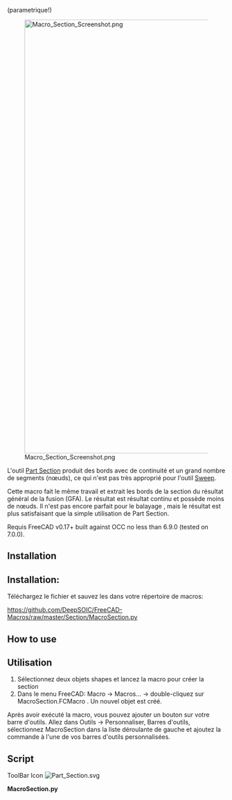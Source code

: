 <languages/>

(parametrique!)

{{Macro/fr
|Name=Section
|Icon=Part_Section.svg
|Description=Outil alternatif à l'outil [[Part Section/fr|Part Section]] (paramétrique)<br/>
Cette macro fait la même chose en extrayant les arêtes de section du résultat de generalFuse (GFA). Le résultat est une C1-continu et a moins de noeuds. Ce n'est toujours pas terrible pour le balayage, mais c'est beaucoup mieux qu'une simple section partielle.
|Author=DeepSOIC
|Version=1.1
|Date=2018-04-28
|FCVersion=Toutes
|Download=[https://wiki.freecad.org/images/f/f7/Part_Section.svg Icône de la barre d'outils]
}}

[[File:Macro_Section_Screenshot.png|1000px]]

L'outil [[Part Section/fr|Part Section]] produit des bords avec de continuité et un grand nombre de segments (nœuds), ce qui n'est pas très approprié pour l'outil [[Part Sweep/fr|Sweep]].

Cette macro fait le même travail et extrait les bords de la section du résultat général de la fusion (GFA). Le résultat est résultat continu et possède moins de nœuds. Il n'est pas encore parfait pour le balayage , mais le résultat est plus satisfaisant que la simple utilisation de Part Section.

Requis FreeCAD v0.17+ built against OCC no less than 6.9.0 (tested on 7.0.0).

<div lang="en" dir="ltr" class="mw-content-ltr">
==Installation==
</div>

<div class="mw-translate-fuzzy">
==Installation: ==
Téléchargez le fichier et sauvez les dans votre répertoire de macros:
</div>

https://github.com/DeepSOIC/FreeCAD-Macros/raw/master/Section/MacroSection.py

<div lang="en" dir="ltr" class="mw-content-ltr">
==How to use==
</div>

<div class="mw-translate-fuzzy">
==Utilisation==
# Sélectionnez deux objets shapes et lancez la macro pour créer la section
# Dans le menu FreeCAD: Macro → Macros... → double-cliquez sur  MacroSection.FCMacro . Un nouvel objet est créé.
</div>

Après avoir exécuté la macro, vous pouvez ajouter un bouton sur votre barre d'outils. Allez dans Outils → Personnaliser, Barres d'outils, sélectionnez MacroSection dans la liste déroulante de gauche et ajoutez la commande à l'une de vos barres d'outils personnalisées.

==Script==

<div lang="en" dir="ltr" class="mw-content-ltr">
ToolBar Icon [[Image:Part_Section.svg]]
</div>

'''MacroSection.py'''

{{MacroCode|code=
#***************************************************************************
#*                                                                         *
#*   Copyright (c) 2016 - Victor Titov (DeepSOIC)                          *
#*                                               <vv.titov@gmail.com>      *  
#*                                                                         *
#*   This program is free software; you can redistribute it and/or modify  *
#*   it under the terms of the GNU Lesser General Public License (LGPL)    *
#*   as published by the Free Software Foundation; either version 2 of     *
#*   the License, or (at your option) any later version.                   *
#*   for detail see the LICENCE text file.                                 *
#*                                                                         *
#*   This program is distributed in the hope that it will be useful,       *
#*   but WITHOUT ANY WARRANTY; without even the implied warranty of        *
#*   MERCHANTABILITY or FITNESS FOR A PARTICULAR PURPOSE.  See the         *
#*   GNU Library General Public License for more details.                  *
#*                                                                         *
#*   You should have received a copy of the GNU Library General Public     *
#*   License along with this program; if not, write to the Free Software   *
#*   Foundation, Inc., 59 Temple Place, Suite 330, Boston, MA  02111-1307  *
#*   USA                                                                   *
#*                                                                         *
#***************************************************************************

__title__="Macro Section"
__author__ = "DeepSOIC"
__doc__ = '''
Macro Section.
Alternative implementation of Part Section tool.
Requires FreeCAD v0.17+ and OCC 6.9.0+

Instructions:
First of all, save this macro as MacroSection.py, into a location from where it can be imported. FC's standard macro location is the best place to do that.

Select two shapes to compute section between.
Then, in Py console:

import MacroSection
MacroSection.run()

OR

just run this file as a macro.

Parametric Section object is created.
'''
if __name__ == "__main__": #being run as a macro
    import MacroSection
    MacroSection.run()

import FreeCAD as App
if App.GuiUp:
    import FreeCADGui as Gui
import Part

def makeSectionFeature():
    '''makeSectionFeature(): makes a Section parametric feature object. Returns the new object.'''
    selfobj = App.ActiveDocument.addObject("Part::FeaturePython","Section")
    Section(selfobj)
    ViewProviderSection(selfobj.ViewObject)
    return selfobj

class Section:
    "The Section feature object"
    def __init__(self,selfobj):
        selfobj.addProperty("App::PropertyLink","Base","Section","Input shape")
        selfobj.addProperty("App::PropertyLink","Tool","Section","Input shape")
        selfobj.Proxy = self

    def execute(self,selfobj):
        import BOPTools
        import BOPTools.ShapeMerge
        from BOPTools.Utils import HashableShape
        
        if len(selfobj.Base.Shape.Faces) == 0 or len(selfobj.Tool.Shape.Faces) == 0:
            raise ValueError("Shapes must have at least one face each.")
        sh1 = Part.Compound(selfobj.Base.Shape.Faces)
        sh2 = Part.Compound(selfobj.Tool.Shape.Faces)
        pieces, map = sh1.generalFuse([sh2])
        pieces = pieces.childShapes()
        assert(len(pieces) == 2)
        
        edges1 = set([HashableShape(edge) for edge in pieces[0].Edges])
        edges2 = set([HashableShape(edge) for edge in pieces[1].Edges])
        edges_to_return = list(set.intersection(edges1, edges2))
        edges_to_return = [edge.Shape for edge in edges_to_return] #convert hashable shapes back to plain shapes
        print("returning {num} edges of total {tot}".format(num= len(edges_to_return), tot= len(edges1)+len(edges2)))
        
        selfobj.Shape = BOPTools.ShapeMerge.mergeWires(edges_to_return)

class ViewProviderSection:
    def __init__(self,vobj):
        vobj.Proxy = self
       
    def getIcon(self):
        return ":/icons/Part_Section.svg"

    def attach(self, vobj):
        self.ViewObject = vobj
        self.Object = vobj.Object
  
    def __getstate__(self):
        return None

    def __setstate__(self,state):
        return None

    def claimChildren(self):
        return [self.Object.Base, self.Object.Tool]
        
    def onDelete(self, feature, subelements): # subelements is a tuple of strings
        try:
            self.Object.Base.ViewObject.show()
            self.Object.Tool.ViewObject.show()
        except Exception as err:
            App.Console.PrintError("Error in onDelete: " + err.message)
        return True

class CommandMacroSection:
    "Command to create Section feature"
    def GetResources(self):
        return {'Pixmap'  : ":/icons/Part_Section.svg",
                'MenuText': "Section",
                'Accel': "",
                'ToolTip': "Macro_Section: alternative implementation of Part Section tool"}

    def Activated(self):
        run()
    def IsActive(self):
        if App.ActiveDocument:
            return True
        else:
            return False

if App.GuiUp:
    Gui.addCommand("Macro_Section", CommandMacroSection())

def run():
    sel = Gui.Selection.getSelectionEx()
    try:
        if len(sel) != 2:
            raise Exception("Select two shapes to compute section between, first! Then run this macro.")
        try:
            App.ActiveDocument.openTransaction("Macro Section")
            selfobj = makeSectionFeature()
            selfobj.Base = sel[0].Object
            selfobj.Tool = sel[1].Object
            selfobj.Base.ViewObject.hide()
            selfobj.Tool.ViewObject.hide()
            
            selfobj.Proxy.execute(selfobj)
        finally:
            App.ActiveDocument.commitTransaction()
    except Exception as err:
        from PySide import QtGui
        mb = QtGui.QMessageBox()
        mb.setIcon(mb.Icon.Warning)
        mb.setText(err.message)
        mb.setWindowTitle("Macro Section")
        mb.exec_()
}}